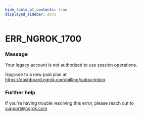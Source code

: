 ```yaml
---
hide_table_of_contents: true
displayed_sidebar: docs
---
```



# ERR_NGROK_1700

### Message

Your legacy account is not authorized to use session operations.

Upgrade to a new paid plan at https://dashboard.ngrok.com/billing/subscription

<ErrorDetails error="err_ngrok_1700" />

### Further help

If you're having trouble resolving this error, please reach out to [support@ngrok.com](mailto:support@ngrok.com?subject=Help%20with%20ERR_NGROK_1700)
